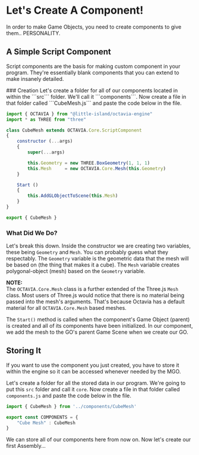 
# Let's Create A Component!
In order to make Game Objects, you need to create components to give them.. PERSONALITY.

## A Simple Script Component
Script components are the basis for making custom component in your program. They're essentially blank components that you can extend to make insanely detailed.

<Steps>
### Creation
Let's create a folder for all of our components located in within the ```src``` folder. We'll call it ```components```. Now create a file in that folder called ```CubeMesh.js``` and paste the code below in the file.

```js filename="src/components/CubeMesh.js"
import { OCTAVIA } from "@little-island/octavia-engine"
import * as THREE from "three"

class CubeMesh extends OCTAVIA.Core.ScriptComponent
{
    constructor (...args)
    {
        super(...args)

        this.Geometry = new THREE.BoxGeometry(1, 1, 1)
        this.Mesh     = new OCTAVIA.Core.Mesh(this.Geometry)
    }

    Start ()
    {
        this.AddGLObjectToScene(this.Mesh)
    }
}

export { CubeMesh }
```

### What Did We Do?
Let's break this down. Inside the constructor we are creating two variables, these being ```Geometry``` and ```Mesh```. You can probably guess what they respectably. The ```Geometry``` variable is the geometric data that the mesh will be based on (the thing that makes it a cube). The ```Mesh``` variable creates polygonal-object (mesh) based on the ```Geometry``` variable. 

**NOTE:**<br />
The ```OCTAVIA.Core.Mesh``` class is a further extended of the Three.js ```Mesh``` class. Most users of Three.js would notice that there is no material being passed into the mesh's arguments. That's because Octavia has a default material for all ```OCTAVIA.Core.Mesh``` based meshes.

The ```Start()``` method is called when the component's Game Object (parent) is created and all of its components have been initialized. In our component, we add the mesh to the GO's parent Game Scene when we create our GO.
</Steps>

## Storing It
If you want to use the component you just created, you have to store it within the engine so it can be accessed whenever needed by the MGO.

Let's create a folder for all the stored data in our program. We're going to put this ```src``` folder and call it ```core```. Now create a file in that folder called ```components.js``` and paste the code below in the file.

```js filename="src/core/components.js"
import { CubeMesh } from '../components/CubeMesh'

export const COMPONENTS = {
    "Cube Mesh" : CubeMesh
}
```

We can store all of our components here from now on. Now let's create our first Assembly...